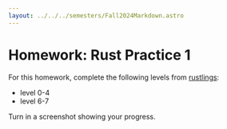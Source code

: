 ```yaml
---
layout: ../../../semesters/Fall2024Markdown.astro
---
```


# Homework: Rust Practice 1

For this homework, complete the following levels from
[rustlings](https://github.com/rust-lang/rustlings):

- level 0-4
- level 6-7

Turn in a screenshot showing your progress.
